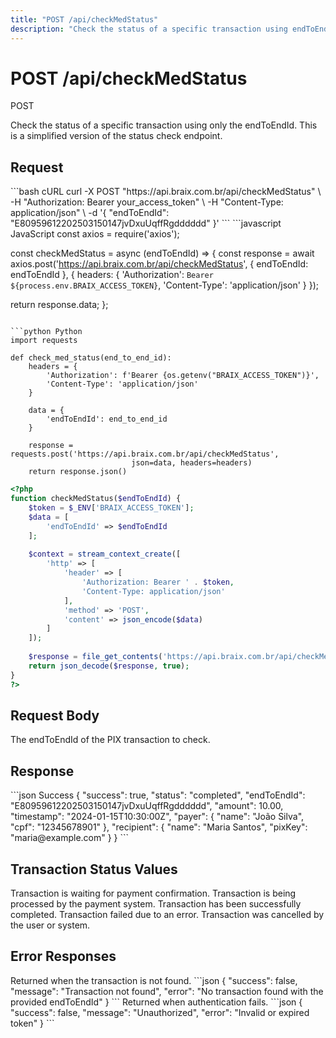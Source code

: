 ```yaml
---
title: "POST /api/checkMedStatus"
description: "Check the status of a specific transaction using endToEndId"
---
```


# POST /api/checkMedStatus

<span class="http-method http-post">POST</span>

Check the status of a specific transaction using only the endToEndId. This is a simplified version of the status check endpoint.

## Request

<RequestExample>
```bash cURL
curl -X POST "https://api.braix.com.br/api/checkMedStatus" \
  -H "Authorization: Bearer your_access_token" \
  -H "Content-Type: application/json" \
  -d '{
    "endToEndId": "E80959612202503150147jvDxuUqffRgdddddd"
  }'
```
</RequestExample>

<CodeGroup>
```javascript JavaScript
const axios = require('axios');

const checkMedStatus = async (endToEndId) => {
  const response = await axios.post('https://api.braix.com.br/api/checkMedStatus', {
    endToEndId: endToEndId
  }, {
    headers: {
      'Authorization': `Bearer ${process.env.BRAIX_ACCESS_TOKEN}`,
      'Content-Type': 'application/json'
    }
  });
  
  return response.data;
};
```

```python Python
import requests

def check_med_status(end_to_end_id):
    headers = {
        'Authorization': f'Bearer {os.getenv("BRAIX_ACCESS_TOKEN")}',
        'Content-Type': 'application/json'
    }
    
    data = {
        'endToEndId': end_to_end_id
    }
    
    response = requests.post('https://api.braix.com.br/api/checkMedStatus', 
                           json=data, headers=headers)
    return response.json()
```

```php PHP
<?php
function checkMedStatus($endToEndId) {
    $token = $_ENV['BRAIX_ACCESS_TOKEN'];
    $data = [
        'endToEndId' => $endToEndId
    ];
    
    $context = stream_context_create([
        'http' => [
            'header' => [
                'Authorization: Bearer ' . $token,
                'Content-Type: application/json'
            ],
            'method' => 'POST',
            'content' => json_encode($data)
        ]
    ]);
    
    $response = file_get_contents('https://api.braix.com.br/api/checkMedStatus', false, $context);
    return json_decode($response, true);
}
?>
```
</CodeGroup>

## Request Body

<ParamField query="endToEndId" type="string" required>
  The endToEndId of the PIX transaction to check.
</ParamField>

## Response

<ResponseExample>
```json Success
{
  "success": true,
  "status": "completed",
  "endToEndId": "E80959612202503150147jvDxuUqffRgdddddd",
  "amount": 10.00,
  "timestamp": "2024-01-15T10:30:00Z",
  "payer": {
    "name": "João Silva",
    "cpf": "12345678901"
  },
  "recipient": {
    "name": "Maria Santos",
    "pixKey": "maria@example.com"
  }
}
```
</ResponseExample>

## Transaction Status Values

<AccordionGroup>
<Accordion title="pending">
  Transaction is waiting for payment confirmation.
</Accordion>

<Accordion title="processing">
  Transaction is being processed by the payment system.
</Accordion>

<Accordion title="completed">
  Transaction has been successfully completed.
</Accordion>

<Accordion title="failed">
  Transaction failed due to an error.
</Accordion>

<Accordion title="cancelled">
  Transaction was cancelled by the user or system.
</Accordion>
</AccordionGroup>

## Error Responses

<ResponseField name="404 Not Found" type="object">
  Returned when the transaction is not found.

  <Expandable title="Error Response">
    ```json
    {
      "success": false,
      "message": "Transaction not found",
      "error": "No transaction found with the provided endToEndId"
    }
    ```
  </Expandable>
</ResponseField>

<ResponseField name="401 Unauthorized" type="object">
  Returned when authentication fails.

  <Expandable title="Error Response">
    ```json
    {
      "success": false,
      "message": "Unauthorized",
      "error": "Invalid or expired token"
    }
    ```
  </Expandable>
</ResponseField>

